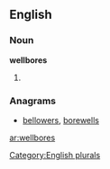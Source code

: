 ==English==

===Noun===
'''wellbores'''

# {{plural of|[[wellbore]]}}

===Anagrams===
* [[bellowers#English|bellowers]], [[borewells#English|borewells]]

[[Category:English plurals]]

[[ar:wellbores]]